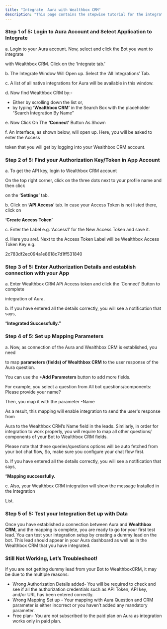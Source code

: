 ```yaml
---
title: "Integrate  Aura with Wealthbox CRM"
description: "This page contains the stepwise tutorial for the integration with  Aura"
---
```


### **Step 1 of 5: Login to  Aura Account and Select Application to Integrate**

a. Login to your  Aura account. Now, select and click the Bot you want to integrate

with Wealthbox CRM. Click on the ‘Integrate tab.’

b. The Integrate Window Will Open up. Select the ‘All Integrations’ Tab.

c. A list of all native integrations for  Aura will be available in this window.

d. Now find Wealthbox CRM by:-

- Either by scrolling down the list or,
- by typing **‘Wealthbox CRM’** in the Search Box with the placeholder “Search Integration By Name”

e. Now Click On The **‘Connect’** Button As Shown

f. An Interface, as shown below, will open up. Here, you will be asked to enter the Access

token that you will get by logging into your Wealthbox CRM account.

### **Step 2 of 5: Find your Authorization Key/Token in App Account**

a. To get the API key, login to Wealthbox CRM account

On the top right corner, click on the three dots next to your profile name and then click

on the **‘Settings’** tab.

b. Click on **‘API Access**’ tab. In case your Access Token is not listed there, click on

**‘Create Access Token’**

c. Enter the Label e.g. ‘Access1’ for the New Access Token and save it.

d. Here you are\!. Next to the Access Token Label will be Wealthbox Access Token Key e.g.

2c783df2ec094a1e8618c7d1ff531840

### **Step 3 of 5: Enter Authorization Details and establish connection with your App**

a. Enter Wealthbox CRM APi Access token and click the ‘Connect’ Button to complete

integration of  Aura.

b. If you have entered all the details correctly, you will see a notification that says,

“**Integrated Successfully.”**

### **Step 4 of 5: Set up Mapping Parameters**

a. Now, as connection of the  Aura and Wealthbox CRM is established, you need

to map **parameters (fields) of Wealthbox CRM** to the user response of the  Aura question.

You can use the **\+Add Parameters** button to add more fields.

For example, you select a question from All bot questions/components: Please provide your name?

Then, you map it with the parameter -Name

As a result, this mapping will enable integration to send the user's response from

Aura to the Wealthbox CRM’s Name field in the leads. Similarly, in order for integration to work properly, you will require to map all other questions/ components of your Bot to Wealthbox CRM fields.

Please note that these queries/questions options will be auto fetched from your bot chat flow, So, make sure you configure your chat flow first.

b. If you have entered all the details correctly, you will see a notification that says,

“**Mapping successfully.**

c. Also, your Wealthbox CRM integration will show the message Installed in the Integration

List.

### **Step 5 of 5: Test your Integration Set up with Data**

Once you have established a connection between Aura and **Wealthbox CRM**, and the mapping is complete, you are ready to go for your first test lead. You can test your integration setup by creating a dummy lead on the bot. This lead should appear in your  Aura dashboard as well as in the Wealthbox CRM that you have integrated.

### **Still Not Working, Let’s Troubleshoot\!**

If you are not getting dummy lead from your Bot to WealthboxCRM, it may be due to the multiple reasons:

- Wrong Authorization Details added- You will be required to check and see if all the authorization credentials such as API Token, API key, and/or URL has been entered correctly.
- Wrong Mapping Set up - Your mapping with  Aura Question and CRM parameter is either incorrect or you haven’t added any mandatory parameter.
- Free plan- You are not subscribed to the paid plan on  Aura as integration works only in paid plan.